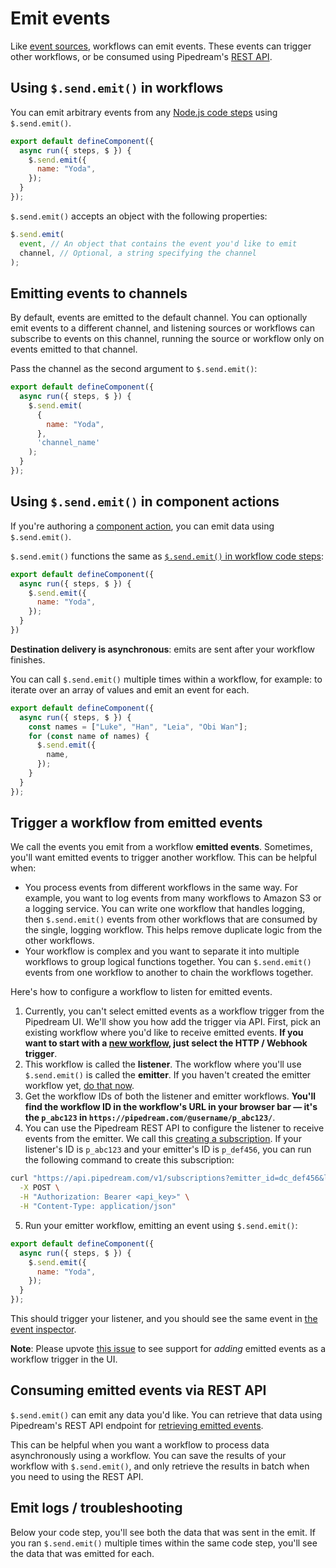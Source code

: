 
# Emit events

Like [event sources](/sources/), workflows can emit events. These events can trigger other workflows, or be consumed using Pipedream's [REST API](/workflows/rest-api/#get-workflow-emits).

## Using `$.send.emit()` in workflows

You can emit arbitrary events from any [Node.js code steps](/core/workflows/code/nodejs/) using `$.send.emit()`.

```javascript
export default defineComponent({
  async run({ steps, $ }) {
    $.send.emit({
      name: "Yoda",
    });
  }
});
```

`$.send.emit()` accepts an object with the following properties:

```javascript
$.send.emit(
  event, // An object that contains the event you'd like to emit
  channel, // Optional, a string specifying the channel
);
```

## Emitting events to channels

By default, events are emitted to the default channel. You can optionally emit events to a different channel, and listening sources or workflows can subscribe to events on this channel, running the source or workflow only on events emitted to that channel.

Pass the channel as the second argument to `$.send.emit()`:

```javascript
export default defineComponent({
  async run({ steps, $ }) {
    $.send.emit(
      {
        name: "Yoda",
      },
      'channel_name'
    );
  }
});
```

## Using `$.send.emit()` in component actions

If you're authoring a [component action](/workflows/contributing/components#actions), you can emit data using `$.send.emit()`.

`$.send.emit()` functions the same as [`$.send.emit()` in workflow code steps](#using-sendemit-in-workflows):

```javascript
export default defineComponent({
  async run({ steps, $ }) {
    $.send.emit({
      name: "Yoda",
    });
  }
})
```

**Destination delivery is asynchronous**: emits are sent after your workflow finishes.

You can call `$.send.emit()` multiple times within a workflow, for example: to iterate over an array of values and emit an event for each.

```javascript
export default defineComponent({
  async run({ steps, $ }) {
    const names = ["Luke", "Han", "Leia", "Obi Wan"];
    for (const name of names) {
      $.send.emit({
        name,
      });
    }
  }
});
```

## Trigger a workflow from emitted events

We call the events you emit from a workflow **emitted events**. Sometimes, you'll want emitted events to trigger another workflow. This can be helpful when:

- You process events from different workflows in the same way. For example, you want to log events from many workflows to Amazon S3 or a logging service. You can write one workflow that handles logging, then `$.send.emit()` events from other workflows that are consumed by the single, logging workflow. This helps remove duplicate logic from the other workflows.
- Your workflow is complex and you want to separate it into multiple workflows to group logical functions together. You can `$.send.emit()` events from one workflow to another to chain the workflows together.

Here's how to configure a workflow to listen for emitted events.

1. Currently, you can't select emitted events as a workflow trigger from the Pipedream UI. We'll show you how add the trigger via API. First, pick an existing workflow where you'd like to receive emitted events. **If you want to start with a [new workflow](https://pipedream.com/new), just select the HTTP / Webhook trigger**.
2. This workflow is called the **listener**. The workflow where you'll use `$.send.emit()` is called the **emitter**. If you haven't created the emitter workflow yet, [do that now](https://pipedream.com/new).
3. Get the workflow IDs of both the listener and emitter workflows. **You'll find the workflow ID in the workflow's URL in your browser bar — it's the `p_abc123` in `https://pipedream.com/@username/p_abc123/`**.
4. You can use the Pipedream REST API to configure the listener to receive events from the emitter. We call this [creating a subscription](/workflows/rest-api/#listen-for-events-from-another-source-or-workflow). If your listener's ID is `p_abc123` and your emitter's ID is `p_def456`, you can run the following command to create this subscription:

```bash
curl "https://api.pipedream.com/v1/subscriptions?emitter_id=dc_def456&listener_id=p_abc123" \
  -X POST \
  -H "Authorization: Bearer <api_key>" \
  -H "Content-Type: application/json"
```

5. Run your emitter workflow, emitting an event using `$.send.emit()`:

```javascript
export default defineComponent({
  async run({ steps, $ }) {
    $.send.emit({
      name: "Yoda",
    });
  }
});
```

This should trigger your listener, and you should see the same event in [the event inspector](/core/workflows/inspect/#the-inspector).

**Note**: Please upvote [this issue](https://github.com/PipedreamHQ/pipedream/issues/682) to see support for _adding_ emitted events as a workflow trigger in the UI.

## Consuming emitted events via REST API

`$.send.emit()` can emit any data you'd like. You can retrieve that data using Pipedream's REST API endpoint for [retrieving emitted events](/workflows/rest-api/#get-workflow-emits).

This can be helpful when you want a workflow to process data asynchronously using a workflow. You can save the results of your workflow with `$.send.emit()`, and only retrieve the results in batch when you need to using the REST API.

## Emit logs / troubleshooting

Below your code step, you'll see both the data that was sent in the emit. If you ran `$.send.emit()` multiple times within the same code step, you'll see the data that was emitted for each.
